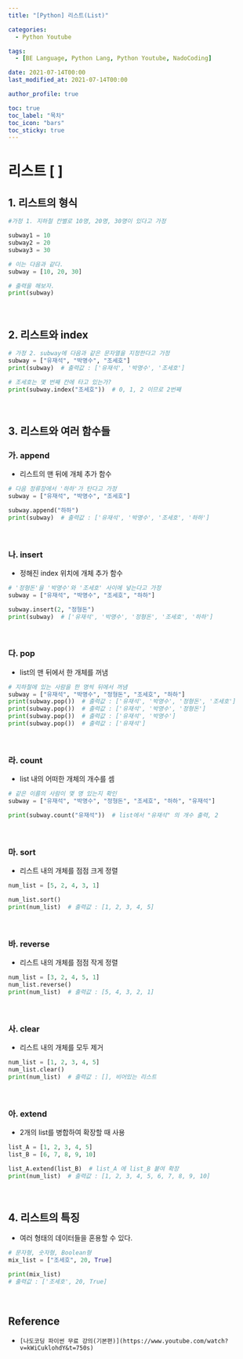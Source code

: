 ```yaml
---
title: "[Python] 리스트(List)"

categories:
  - Python Youtube

tags:
  - [BE Language, Python Lang, Python Youtube, NadoCoding]

date: 2021-07-14T00:00
last_modified_at: 2021-07-14T00:00

author_profile: true

toc: true
toc_label: "목차"
toc_icon: "bars"
toc_sticky: true
---
```


# 리스트 [ ]

## 1. 리스트의 형식

```python
#가정 1. 지하철 칸별로 10명, 20명, 30명이 있다고 가정

subway1 = 10
subway2 = 20
subway3 = 30

# 이는 다음과 같다.
subway = [10, 20, 30]

# 출력을 해보자.
print(subway)
```

<br />

## 2. 리스트와 index

```python
# 가정 2. subway에 다음과 같은 문자열을 지정한다고 가정
subway = ["유재석", "박명수", "조세호"]
print(subway)  # 출력값 : ['유재석', '박명수', '조세호']

# 조세호는 몇 번째 칸에 타고 있는가?
print(subway.index("조세호"))  # 0, 1, 2 이므로 2번째
```

<br />

## 3. 리스트와 여러 함수들

### 가. append

- 리스트의 맨 뒤에 개체 추가 함수

```python
# 다음 정류장에서 '하하'가 탄다고 가정
subway = ["유재석", "박명수", "조세호"]

subway.append("하하")
print(subway)  # 출력값 : ['유재석', '박명수', '조세호', '하하']
```

<br />

### 나. insert

- 정해진 index 위치에 개체 추가 함수

```python
# '정형돈'을 '박명수'와 '조세호' 사이에 넣는다고 가정
subway = ["유재석", "박명수", "조세호", "하하"]

subway.insert(2, "정형돈")
print(subway)  # ['유재석', '박명수', '정형돈', '조세호', '하하']
```

<br />

### 다. pop

- list의 맨 뒤에서 한 개체를 꺼냄

```python
# 지하철에 있는 사람을 한 명씩 뒤에서 꺼냄
subway = ["유재석", "박명수", "정형돈", "조세호", "하하"]
print(subway.pop())  # 출력값 : ['유재석', '박명수', '정형돈', '조세호']
print(subway.pop())  # 출력값 : ['유재석', '박명수', '정형돈']
print(subway.pop())  # 출력값 : ['유재석', '박명수']
print(subway.pop())  # 출력값 : ['유재석']
```

<br />

### 라. count

- list 내의 어떠한 개체의 개수를 셈

```python
# 같은 이름의 사람이 몇 명 있는지 확인
subway = ["유재석", "박명수", "정형돈", "조세호", "하하", "유재석"]

print(subway.count("유재석"))  # list에서 "유재석" 의 개수 출력, 2
```

<br />

### 마. sort

- 리스트 내의 개체를 점점 크게 정렬

```python
num_list = [5, 2, 4, 3, 1]

num_list.sort()
print(num_list)  # 출력값 : [1, 2, 3, 4, 5]
```

<br />

### 바. reverse

- 리스트 내의 개체를 점점 작게 정렬

```python
num_list = [3, 2, 4, 5, 1]
num_list.reverse()
print(num_list)  # 출력값 : [5, 4, 3, 2, 1]
```

<br />

### 사. clear

- 리스트 내의 개체를 모두 제거

```python
num_list = [1, 2, 3, 4, 5]
num_list.clear()
print(num_list)  # 출력값 : [], 비어있는 리스트
```

<br />

### 아. extend

- 2개의 list를 병합하여 확장할 때 사용

```python
list_A = [1, 2, 3, 4, 5]
list_B = [6, 7, 8, 9, 10]

list_A.extend(list_B)  # list_A 에 list_B 붙여 확장
print(num_list)  # 출력값 : [1, 2, 3, 4, 5, 6, 7, 8, 9, 10]
```

<br />

## 4. 리스트의 특징

- 여러 형태의 데이터들을 혼용할 수 있다.

```python
# 문자형, 숫자형, Boolean형
mix_list = ["조세호", 20, True]

print(mix_list)
# 출력값 : ['조세호', 20, True]
```

<br />

## Reference

- `[나도코딩 파이썬 무료 강의(기본편)](https://www.youtube.com/watch?v=kWiCuklohdY&t=750s)`
